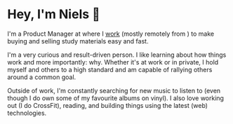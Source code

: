 

# Hey, I'm Niels 👋

I'm a Product Manager at <StuviaBadge /> where I [work](/work) (mostly remotely from <WeatherLocation />) to make buying and selling study materials easy and fast.

<StatsWidget />

I'm a very curious and result-driven person. I like learning about how things work and more importantly: why. Whether it's at work or in private, I hold myself and others to a high standard and am capable of rallying others around a common goal.

Outside of work, I'm constantly searching for new music to listen to (even though I do own some of my favourite albums on vinyl). I also love working out (I do CrossFit), reading, and building things using the latest (web) technologies.

<ConnectWidget />
